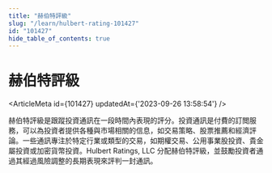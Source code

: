 ```yaml
---
title: "赫伯特評級"
slug: "/learn/hulbert-rating-101427"
id: "101427"
hide_table_of_contents: true
---
```



# 赫伯特評級

<ArticleMeta id={101427} updatedAt={'2023-09-26 13:58:54'} />
<div className='border-solid border-b border-t-0 my-4 border-[var(--ifm-color-gray-300)]' />

赫伯特評級是跟蹤投資通訊在一段時間內表現的評分。投資通訊是付費的訂閲服務，可以為投資者提供各種與市場相關的信息，如交易策略、股票推薦和經濟評論。一些通訊專注於特定行業或類型的交易，如期權交易、公用事業股投資、貴金屬投資或加密貨幣投資。Hulbert Ratings, LLC 分配赫伯特評級，並鼓勵投資者通過其經過風險調整的長期表現來評判一封通訊。
